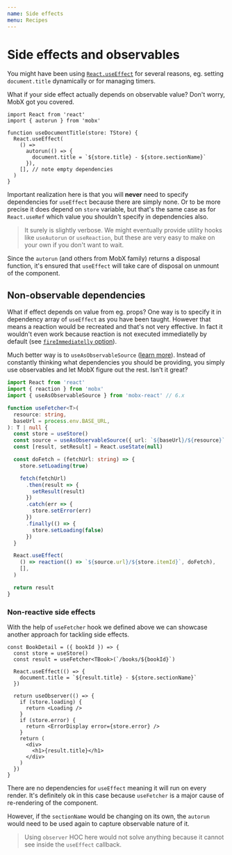 ```yaml
---
name: Side effects
menu: Recipes
---
```


# Side effects and observables

You might have been using [`React.useEffect`][useeffect] for several reasons, eg. setting `document.title` dynamically or for managing timers.

What if your side effect actually depends on observable value? Don't worry, MobX got you covered.

```tsx
import React from 'react'
import { autorun } from 'mobx'

function useDocumentTitle(store: TStore) {
  React.useEffect(
    () =>
      autorun(() => {
        document.title = `${store.title} - ${store.sectionName}`
      }),
    [], // note empty dependencies
  )
}
```

Important realization here is that you will **never** need to specify dependencies for `useEffect` because there are simply none. Or to be more precise it does depend on `store` variable, but that's the same case as for `React.useRef` which value you shouldn't specify in dependencies also.

> It surely is slightly verbose. We might eventually provide utility hooks like `useAutorun` or `useReaction`, but these are very easy to make on your own if you don't want to wait.

Since the `autorun` (and others from MobX family) returns a disposal function, it's ensured that `useEffect` will take care of disposal on unmount of the component.

## Non-observable dependencies

What if effect depends on value from eg. props? One way is to specify it in dependency array of `useEffect` as you have been taught. However that means a reaction would be recreated and that's not very effective. In fact it wouldn't even work because reaction is not executed immediatelly by default (see [`fireImmediatelly` option][reaction]).

Much better way is to `useAsObservableSource` ([learn more](/state-outsourcing)). Instead of constantly thinking what dependencies you should be providing, you simply use observables and let MobX figure out the rest. Isn't it great?

```ts
import React from 'react'
import { reaction } from 'mobx'
import { useAsObservableSource } from 'mobx-react' // 6.x

function useFetcher<T>(
  resource: string,
  baseUrl = process.env.BASE_URL,
): T | null {
  const store = useStore()
  const source = useAsObservableSource({ url: `${baseUrl}/${resource}` })
  const [result, setResult] = React.useState(null)

  const doFetch = (fetchUrl: string) => {
    store.setLoading(true)

    fetch(fetchUrl)
      .then(result => {
        setResult(result)
      })
      .catch(err => {
        store.setError(err)
      })
      .finally(() => {
        store.setLoading(false)
      })
  }

  React.useEffect(
    () => reaction(() => `${source.url}/${store.itemId}`, doFetch),
    [],
  )

  return result
}
```

### Non-reactive side effects

With the help of `useFetcher` hook we defined above we can showcase another approach for tackling side effects.

```tsx
const BookDetail = ({ bookId }) => {
  const store = useStore()
  const result = useFetcher<TBook>(`/books/${bookId}`)

  React.useEffect(() => {
    document.title = `${result.title} - ${store.sectionName}`
  })

  return useObserver(() => {
    if (store.loading) {
      return <Loading />
    }
    if (store.error) {
      return <ErrorDisplay error={store.error} />
    }
    return (
      <div>
        <h1>{result.title}</h1>
      </div>
    )
  })
}
```

There are no dependencies for `useEffect` meaning it will run on every render. It's definitely ok in this case because `useFetcher` is a major cause of re-rendering of the component.

However, if the `sectionName` would be changing on its own, the `autorun` would need to be used again to capture observable nature of it.

> Using `observer` HOC here would not solve anything because it cannot see inside the `useEffect` callback.

[useeffect]: https://reactjs.org/docs/hooks-reference.html#useeffect
[reaction]: https://mobx.js.org/refguide/reaction.html
